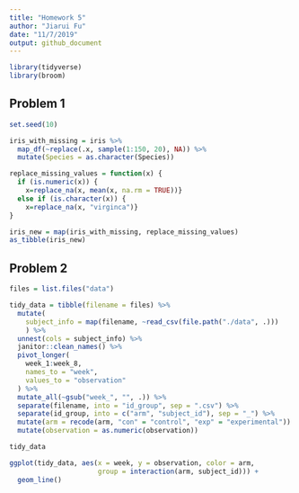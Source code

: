 ```yaml
---
title: "Homework 5"
author: "Jiarui Fu"
date: "11/7/2019"
output: github_document
---
```


```r
library(tidyverse)
library(broom)

```

## Problem 1

```r
set.seed(10)

iris_with_missing = iris %>% 
  map_df(~replace(.x, sample(1:150, 20), NA)) %>%
  mutate(Species = as.character(Species))

replace_missing_values = function(x) {
  if (is.numeric(x)) {
    x=replace_na(x, mean(x, na.rm = TRUE))}
  else if (is.character(x)) {
    x=replace_na(x, "virginca")}
}

iris_new = map(iris_with_missing, replace_missing_values) 
as_tibble(iris_new)
```

## Problem 2
```r
files = list.files("data") 

tidy_data = tibble(filename = files) %>% 
  mutate(
    subject_info = map(filename, ~read_csv(file.path("./data", .)))
    ) %>% 
  unnest(cols = subject_info) %>% 
  janitor::clean_names() %>% 
  pivot_longer(
    week_1:week_8,
    names_to = "week", 
    values_to = "observation"
  ) %>% 
  mutate_all(~gsub("week_", "", .)) %>% 
  separate(filename, into = "id_group", sep = ".csv") %>% 
  separate(id_group, into = c("arm", "subject_id"), sep = "_") %>% 
  mutate(arm = recode(arm, "con" = "control", "exp" = "experimental")) %>% 
  mutate(observation = as.numeric(observation))

tidy_data

ggplot(tidy_data, aes(x = week, y = observation, color = arm, 
                      group = interaction(arm, subject_id))) +
  geom_line()
```




